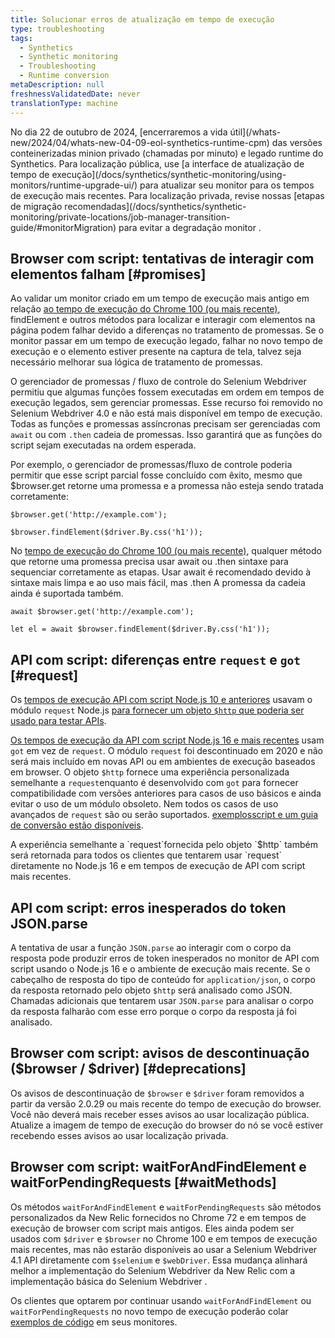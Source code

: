 ```yaml
---
title: Solucionar erros de atualização em tempo de execução
type: troubleshooting
tags:
  - Synthetics
  - Synthetic monitoring
  - Troubleshooting
  - Runtime conversion
metaDescription: null
freshnessValidatedDate: never
translationType: machine
---
```


<Callout variant="important">
  No dia 22 de outubro de 2024, [encerraremos a vida útil](/whats-new/2024/04/whats-new-04-09-eol-synthetics-runtime-cpm) das versões conteinerizadas minion privado (chamadas por minuto) e legado runtime do Synthetics. Para localização pública, use [a interface de atualização de tempo de execução](/docs/synthetics/synthetic-monitoring/using-monitors/runtime-upgrade-ui/) para atualizar seu monitor para os tempos de execução mais recentes. Para localização privada, revise nossas [etapas de migração recomendadas](/docs/synthetics/synthetic-monitoring/private-locations/job-manager-transition-guide/#monitorMigration) para evitar a degradação monitor .
</Callout>

## Browser com script: tentativas de interagir com elementos falham [#promises]

Ao validar um monitor criado em um tempo de execução mais antigo em relação [ao tempo de execução do Chrome 100 (ou mais recente)](/docs/synthetics/synthetic-monitoring/scripting-monitors/synthetic-scripted-browser-reference-monitor-versions-chrome-100), findElement e outros métodos para localizar e interagir com elementos na página podem falhar devido a diferenças no tratamento de promessas. Se o monitor passar em um tempo de execução legado, falhar no novo tempo de execução e o elemento estiver presente na captura de tela, talvez seja necessário melhorar sua lógica de tratamento de promessas.

O gerenciador de promessas / fluxo de controle do Selenium Webdriver permitiu que algumas funções fossem executadas em ordem em tempos de execução legados, sem gerenciar promessas. Esse recurso foi removido no Selenium Webdriver 4.0 e não está mais disponível em tempo de execução. Todas as funções e promessas assíncronas precisam ser gerenciadas com `await` ou com `.then` cadeia de promessas. Isso garantirá que as funções do script sejam executadas na ordem esperada.

Por exemplo, o gerenciador de promessas/fluxo de controle poderia permitir que esse script parcial fosse concluído com êxito, mesmo que $browser.get retorne uma promessa e a promessa não esteja sendo tratada corretamente:

```
$browser.get('http://example.com');

$browser.findElement($driver.By.css('h1'));
```

No [tempo de execução do Chrome 100 (ou mais recente)](/docs/synthetics/synthetic-monitoring/scripting-monitors/synthetic-scripted-browser-reference-monitor-versions-chrome-100), qualquer método que retorne uma promessa precisa usar await ou .then sintaxe para sequenciar corretamente as etapas. Usar await é recomendado devido à sintaxe mais limpa e ao uso mais fácil, mas .then A promessa da cadeia ainda é suportada também.

```
await $browser.get('http://example.com');

let el = await $browser.findElement($driver.By.css('h1'));
```

## API com script: diferenças entre `request` e `got` [#request]

Os [tempos de execução API com script Node.js 10 e anteriores](/docs/synthetics/synthetic-monitoring/using-monitors/manage-monitor-runtimes/#dependencies) usavam o módulo `request` Node.js [para fornecer um objeto `$http` que poderia ser usado para testar APIs](/docs/synthetics/synthetic-monitoring/scripting-monitors/write-synthetic-api-tests-legacy/).

[Os tempos de execução da API com script Node.js 16 e mais recentes](/docs/synthetics/synthetic-monitoring/using-monitors/manage-monitor-runtimes/#apidependencies) usam `got` em vez de `request`. O módulo `request` foi descontinuado em 2020 e não será mais incluído em novas API ou em ambientes de execução baseados em browser. O objeto `$http` fornece uma experiência personalizada semelhante a `request`enquanto é desenvolvido com `got` para fornecer compatibilidade com versões anteriores para casos de uso básicos e ainda evitar o uso de um módulo obsoleto. Nem todos os casos de uso avançados de `request` são ou serão suportados. [exemplosscript e um guia de conversão estão disponíveis](/docs/synthetics/synthetic-monitoring/scripting-monitors/write-synthetic-api-tests/).

<Callout variant="tip">
  A experiência semelhante a `request`fornecida pelo objeto `$http` também será retornada para todos os clientes que tentarem usar `request` diretamente no Node.js 16 e em tempos de execução de API com script mais recentes.
</Callout>

## API com script: erros inesperados do token JSON.parse

A tentativa de usar a função `JSON.parse` ao interagir com o corpo da resposta pode produzir erros de token inesperados no monitor de API com script usando o Node.js 16 e o ambiente de execução mais recente. Se o cabeçalho de resposta do tipo de conteúdo for `application/json`, o corpo da resposta retornado pelo objeto `$http` será analisado como JSON. Chamadas adicionais que tentarem usar `JSON.parse` para analisar o corpo da resposta falharão com esse erro porque o corpo da resposta já foi analisado.

## Browser com script: avisos de descontinuação ($browser / $driver) [#deprecations]

Os avisos de descontinuação de `$browser` e `$driver` foram removidos a partir da versão 2.0.29 ou mais recente do tempo de execução do browser. Você não deverá mais receber esses avisos ao usar localização pública. Atualize a imagem de tempo de execução do browser do nó se você estiver recebendo esses avisos ao usar localização privada.

## Browser com script: waitForAndFindElement e waitForPendingRequests [#waitMethods]

Os métodos `waitForAndFindElement` e `waitForPendingRequests` são métodos personalizados da New Relic fornecidos no Chrome 72 e em tempos de execução de browser com script mais antigos. Eles ainda podem ser usados com `$driver` e `$browser` no Chrome 100 e em tempos de execução mais recentes, mas não estarão disponíveis ao usar a Selenium Webdriver 4.1 API diretamente com `$selenium` e `$webDriver`. Essa mudança alinhará melhor a implementação do Selenium Webdriver da New Relic com a implementação básica do Selenium Webdriver .

Os clientes que optarem por continuar usando `waitForAndFindElement` ou `waitForPendingRequests` no novo tempo de execução poderão colar [exemplos de código](/docs/synthetics/synthetic-monitoring/scripting-monitors/synthetic-scripted-browser-reference-monitor-versions-chrome-100/#waitForAndFindElement) em seus monitores.
